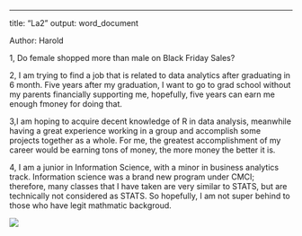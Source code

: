 ---
title: "La2"
output: word_document

Author: Harold


1, Do female shopped more than male on Black Friday Sales?

2, I am trying to find a job that is related to data analytics after graduating in 6 month. Five years after my graduation, I want to go to grad school without my parents financially supporting me, hopefully, five years can earn me enough fmoney for doing that.

3,I am hoping to acquire decent knowledge of R in data analysis, meanwhile having a great experience working in a group and accomplish some projects together as a whole. For me, the greatest accomplishment of my career would be earning tons of money, the more money the better it is.

4, I am a junior in Information Science, with a minor in business analytics track. Information science was a brand new program under CMCI; therefore, many classes that I have taken are very similar to STATS, but are technically not considered as STATS. So hopefully, I am not super behind to those who have legit mathmatic backgroud.

![](PIC.jpg)
